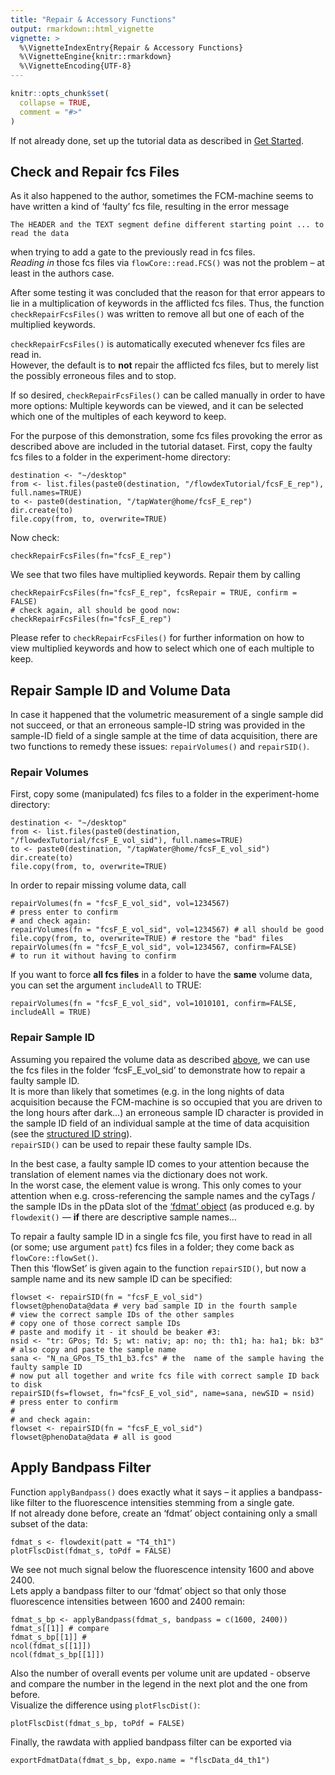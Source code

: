```yaml
---
title: "Repair & Accessory Functions"
output: rmarkdown::html_vignette
vignette: >
  %\VignetteIndexEntry{Repair & Accessory Functions}
  %\VignetteEngine{knitr::rmarkdown}
  %\VignetteEncoding{UTF-8}
---
```


```r
knitr::opts_chunk$set(
  collapse = TRUE,
  comment = "#>"
)
```

If not already done, set up the tutorial data as described in [Get Started](https://bpollner.github.io/flowdex/articles/flowdex.html).

## Check and Repair fcs Files

As it also happened to the author, sometimes the FCM-machine seems to have written a kind of 'faulty' fcs file, resulting in the error message

    The HEADER and the TEXT segment define different starting point ... to read the data

when trying to add a gate to the previously read in fcs files.\
*Reading in* those fcs files via `flowCore::read.FCS()` was not the problem -- at least in the authors case.

After some testing it was concluded that the reason for that error appears to lie in a multiplication of keywords in the afflicted fcs files. Thus, the function `checkRepairFcsFiles()` was written to remove all but one of each of the multiplied keywords.

`checkRepairFcsFiles()` is automatically executed whenever fcs files are read in.\
However, the default is to **not** repair the afflicted fcs files, but to merely list the possibly erroneous files and to stop.

If so desired, `checkRepairFcsFiles()` can be called manually in order to have more options: Multiple keywords can be viewed, and it can be selected which one of the multiples of each keyword to keep.

For the purpose of this demonstration, some fcs files provoking the error as described above are included in the tutorial dataset. First, copy the faulty fcs files to a folder in the experiment-home directory:

    destination <- "~/desktop"
    from <- list.files(paste0(destination, "/flowdexTutorial/fcsF_E_rep"), full.names=TRUE)
    to <- paste0(destination, "/tapWater@home/fcsF_E_rep")
    dir.create(to)
    file.copy(from, to, overwrite=TRUE)

Now check:

    checkRepairFcsFiles(fn="fcsF_E_rep")

We see that two files have multiplied keywords. Repair them by calling

    checkRepairFcsFiles(fn="fcsF_E_rep", fcsRepair = TRUE, confirm = FALSE)
    # check again, all should be good now:
    checkRepairFcsFiles(fn="fcsF_E_rep")

Please refer to `checkRepairFcsFiles()` for further information on how to view multiplied keywords and how to select which one of each multiple to keep.

## Repair Sample ID and Volume Data

In case it happened that the volumetric measurement of a single sample did not succeed, or that an erroneous sample-ID string was provided in the sample-ID field of a single sample at the time of data acquisition, there are two functions to remedy these issues: `repairVolumes()` and `repairSID()`.

### Repair Volumes {#repair-volumes}

First, copy some (manipulated) fcs files to a folder in the experiment-home directory:

    destination <- "~/desktop"
    from <- list.files(paste0(destination, "/flowdexTutorial/fcsF_E_vol_sid"), full.names=TRUE)
    to <- paste0(destination, "/tapWater@home/fcsF_E_vol_sid")
    dir.create(to)
    file.copy(from, to, overwrite=TRUE)

In order to repair missing volume data, call

    repairVolumes(fn = "fcsF_E_vol_sid", vol=1234567)
    # press enter to confirm
    # and check again:
    repairVolumes(fn = "fcsF_E_vol_sid", vol=1234567) # all should be good
    file.copy(from, to, overwrite=TRUE) # restore the "bad" files
    repairVolumes(fn = "fcsF_E_vol_sid", vol=1234567, confirm=FALSE)
    # to run it without having to confirm

If you want to force **all fcs files** in a folder to have the **same** volume data, you can set the argument `includeAll` to TRUE:

    repairVolumes(fn = "fcsF_E_vol_sid", vol=1010101, confirm=FALSE, includeAll = TRUE)

### Repair Sample ID

Assuming you repaired the volume data as described [above](#repair-volumes), we can use the fcs files in the folder 'fcsF_E\_vol_sid' to demonstrate how to repair a faulty sample ID.\
It is more than likely that sometimes (e.g. in the long nights of data acquisition because the FCM-machine is so occupied that you are driven to the long hours after dark...) an erroneous sample ID character is provided in the sample ID field of an individual sample at the time of data acquisition (see the [structured ID string](https://bpollner.github.io/flowdex/articles/acquire_data.html#using-structured-id-string-and-dictionary)).\
`repairSID()` can be used to repair these faulty sample IDs.

In the best case, a faulty sample ID comes to your attention because the translation of element names via the dictionary does not work.\
In the worst case, the element value is wrong. This only comes to your attention when e.g. cross-referencing the sample names and the cyTags / the sample IDs in the pData slot of the ['fdmat' object](https://bpollner.github.io/flowdex/articles/workflow_2.html#flowdexit) (as produced e.g. by `flowdexit()` --- **if** there are descriptive sample names...

To repair a faulty sample ID in a single fcs file, you first have to read in all (or some; use argument `patt`) fcs files in a folder; they come back as `flowCore::flowSet()`.\
Then this 'flowSet' is given again to the function `repairSID()`, but now a sample name and its new sample ID can be specified:

    flowset <- repairSID(fn = "fcsF_E_vol_sid")
    flowset@phenoData@data # very bad sample ID in the fourth sample
    # view the correct sample IDs of the other samples
    # copy one of those correct sample IDs
    # paste and modify it - it should be beaker #3:
    nsid <- "tr: GPos; Td: 5; wt: nativ; ap: no; th: th1; ha: ha1; bk: b3"
    # also copy and paste the sample name
    sana <- "N_na_GPos_T5_th1_b3.fcs" # the  name of the sample having the faulty sample ID
    # now put all together and write fcs file with correct sample ID back to disk
    repairSID(fs=flowset, fn="fcsF_E_vol_sid", name=sana, newSID = nsid)
    # press enter to confirm
    #
    # and check again:
    flowset <- repairSID(fn = "fcsF_E_vol_sid")
    flowset@phenoData@data # all is good 

## Apply Bandpass Filter

Function `applyBandpass()` does exactly what it says -- it applies a bandpass-like filter to the fluorescence intensities stemming from a single gate.\
If not already done before, create an 'fdmat' object containing only a small subset of the data:

    fdmat_s <- flowdexit(patt = "T4_th1")
    plotFlscDist(fdmat_s, toPdf = FALSE)

We see not much signal below the fluorescence intensity 1600 and above 2400.\
Lets apply a bandpass filter to our 'fdmat' object so that only those fluorescence intensities between 1600 and 2400 remain:

    fdmat_s_bp <- applyBandpass(fdmat_s, bandpass = c(1600, 2400))
    fdmat_s[[1]] # compare
    fdmat_s_bp[[1]] # 
    ncol(fdmat_s[[1]])
    ncol(fdmat_s_bp[[1]])

Also the number of overall events per volume unit are updated - observe and compare the number in the legend in the next plot and the one from before.\
Visualize the difference using `plotFlscDist()`:

    plotFlscDist(fdmat_s_bp, toPdf = FALSE)

Finally, the rawdata with applied bandpass filter can be exported via

    exportFdmatData(fdmat_s_bp, expo.name = "flscData_d4_th1")
